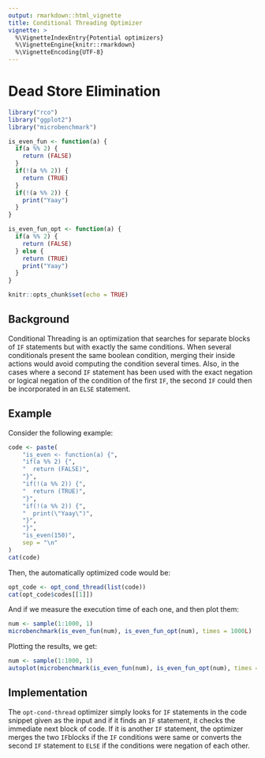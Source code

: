 ```yaml
---
output: rmarkdown::html_vignette
title: Conditional Threading Optimizer
vignette: >
  %\VignetteIndexEntry{Potential optimizers}
  %\VignetteEngine{knitr::rmarkdown}
  %\VignetteEncoding{UTF-8}
---
```


# Dead Store Elimination

```r
library("rco")
library("ggplot2")
library("microbenchmark")

is_even_fun <- function(a) {
  if(a %% 2) {
    return (FALSE)
  }
  if(!(a %% 2)) {
    return (TRUE)
  }
  if(!(a %% 2)) {
    print("Yaay")
  }
}

is_even_fun_opt <- function(a) {
  if(a %% 2) {
    return (FALSE)
  } else {
    return (TRUE)
    print("Yaay")
  }
}

knitr::opts_chunk$set(echo = TRUE)
```

## Background

Conditional Threading is an optimization that searches for separate blocks of `IF` statements but with exactly the same conditions. When several conditionals present the same boolean condition, merging their inside actions would avoid computing the condition several times. Also, in the cases where a second `IF` statement has been used with the exact negation or logical negation of the condition of the first `IF`, the second `IF` could then be incorporated in an `ELSE` statement.

## Example

Consider the following example:

```r
code <- paste(
    "is_even <- function(a) {",
    "if(a %% 2) {",
    "  return (FALSE)",
    "}",
    "if(!(a %% 2)) {",
    "  return (TRUE)",
    "}",
    "if(!(a %% 2)) {",
    "  print(\"Yaay\")",
    "}",
    "}",
    "is_even(150)",
    sep = "\n"
)
cat(code)
```

Then, the automatically optimized code would be:

```r
opt_code <- opt_cond_thread(list(code))
cat(opt_code$codes[[1]])
```

And if we measure the execution time of each one, and then plot them:

```r
num <- sample(1:1000, 1)
microbenchmark(is_even_fun(num), is_even_fun_opt(num), times = 1000L)
```

Plotting the results, we get:
```r
num <- sample(1:1000, 1)
autoplot(microbenchmark(is_even_fun(num), is_even_fun_opt(num), times = 1000L))
```
## Implementation

The `opt-cond-thread` optimizer simply looks for `IF` statements in the code snippet given as the input and if it finds an `IF` statement, it checks the immediate next block of code. If it is another `IF` statement, the optimizer merges the two `IF`blocks if the `IF` conditions were same or converts the second `IF` statement to `ELSE` if the conditions were negation of each other.

